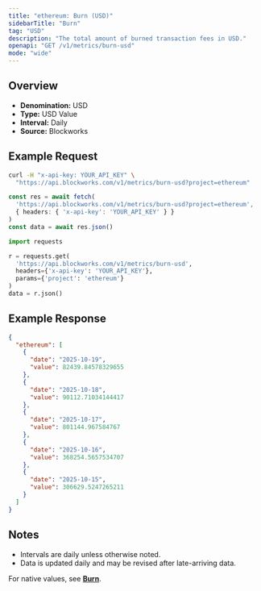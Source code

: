 ```yaml
---
title: "ethereum: Burn (USD)"
sidebarTitle: "Burn"
tag: "USD"
description: "The total amount of burned transaction fees in USD."
openapi: "GET /v1/metrics/burn-usd"
mode: "wide"
---
```


## Overview

- **Denomination:** USD
- **Type:** USD Value
- **Interval:** Daily
- **Source:** Blockworks

## Example Request

<CodeGroup>

```bash cURL
curl -H "x-api-key: YOUR_API_KEY" \
  "https://api.blockworks.com/v1/metrics/burn-usd?project=ethereum"
```

```typescript TypeScript
const res = await fetch(
  'https://api.blockworks.com/v1/metrics/burn-usd?project=ethereum',
  { headers: { 'x-api-key': 'YOUR_API_KEY' } }
)
const data = await res.json()
```

```python Python
import requests

r = requests.get(
  'https://api.blockworks.com/v1/metrics/burn-usd',
  headers={'x-api-key': 'YOUR_API_KEY'},
  params={'project': 'ethereum'}
)
data = r.json()
```

</CodeGroup>

## Example Response

```json
{
  "ethereum": [
    {
      "date": "2025-10-19",
      "value": 82439.84578329655
    },
    {
      "date": "2025-10-18",
      "value": 90112.71034144417
    },
    {
      "date": "2025-10-17",
      "value": 801144.967584767
    },
    {
      "date": "2025-10-16",
      "value": 368254.5657534707
    },
    {
      "date": "2025-10-15",
      "value": 306629.5247265211
    }
  ]
}
```

## Notes
- Intervals are daily unless otherwise noted.
- Data is updated daily and may be revised after late-arriving data.

<Note>For native values, see **[Burn](./burn)**.</Note>